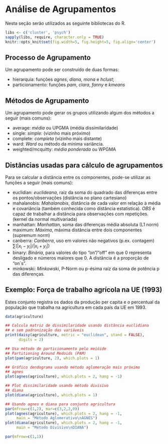 # Análise de Agrupamentos {#AA}

Nesta seção serão utilizados as seguinte bibliotecas do R.
```r
libs <- c('cluster', 'psych')
sapply(libs, require, character.only = TRUE)
knitr::opts_knit$set(fig.width=5, fig.height=5, fig.align='center')
```

## Processo de Agrupamento {#AAprocess}

Um agrupamento pode ser construído de duas formas:

- hierarquia: funções *agnes*, *diana*, *mona* e *hclust*;
- particionamento: funções *pam*, *clara*, *fanny* e *kmeans* 

## Métodos de Agrupamento {#AAmethod}

Um agrupamento pode gerar os grupos utilizando algum dos métodos a seguir (mais comuns):

- average: *média* ou UPGMA (média dissimilaridade)
- single: *simple:* (vizinho mais próximo)
- complete: *completa* (vizinho mais distante)
- ward: *Ward* ou método da mínima variância.
- weighted/mcquitty: *média ponderada* ou WPGMA

## Distâncias usadas para cálculo de agrupamentos {#AAdist}

Para se calcular a distância entre os componentes, pode-se utilizar as funções a seguir (mais comuns):

- euclidian: *euclideana*, raiz da soma do quadrado das diferenças entre os pontos/observações (distância no plano cartesiano)
- mahalanobis: *Mahalanobis*, distância de cada valor em relação à média e covariância (também conhecida como distância estatística). _OBS_ é capaz de trabalhar a distância para observações com repetições. (kernel da normal multivariada)
- manhattan: *Manhattan*, soma das diferenças média absoluta (L1 norm)
- maximum: *Máxima*, máxima distância entre dois componentes (supremum norm)
- canberra: *Canberra*, uso em valores não negativos (p.ex. contagem) $\sum(|x_i - y_i| / |x_i + y_i|)$
- binary: *Binária*, para valores do tipo "on"/"off" em que $0$ representa desligado e números maiores que $0$. A distância é a proporção de "on`s".
- minkowski: *Minkowski*, P-Norm ou p-ésima raíz da soma de potência p das diferenças.

## Exemplo: Força de trabalho agrícola na UE (1993)

Estes conjunto registra os dados da produção per capita e o percentual da população que trabalha na agricultura em cada país da UE em 1993.

```r
data(agriculture)

## Calcula matriz de dissimilaridade usando distância euclidiana 
## e sem padronização das variáveis
print(daisy(agriculture, metric = "euclidean", stand = FALSE),
      digits = 2)

## Usa método de particionamento pelo meióide 
## Partitioning Around Medoids (PAM)
plot(pam(agriculture, 2), which.plots = 1)

## Gráfico dendograma usando método aglomeração mais próximo
## agnes
plot(agnes(agriculture), which.plots = 2, hang = -1)

## Plot dissimilaridade usando método divisivo
## diana
plot(diana(agriculture), which.plots = 1)

## Usando agnes e diana para conjunto agricultura
par(mfrow=c(1,2), mar=c(3,2,2,0))
plot(agnes(agriculture), which.plots = 2, hang = -1,
     main = "Método Aglomerativo\nAGNES")
plot(diana(agriculture), which.plots = 2, hang = -1,
     main = "Método Divisivo\nDIANA")

par(mfrow=c(1,1))
```
